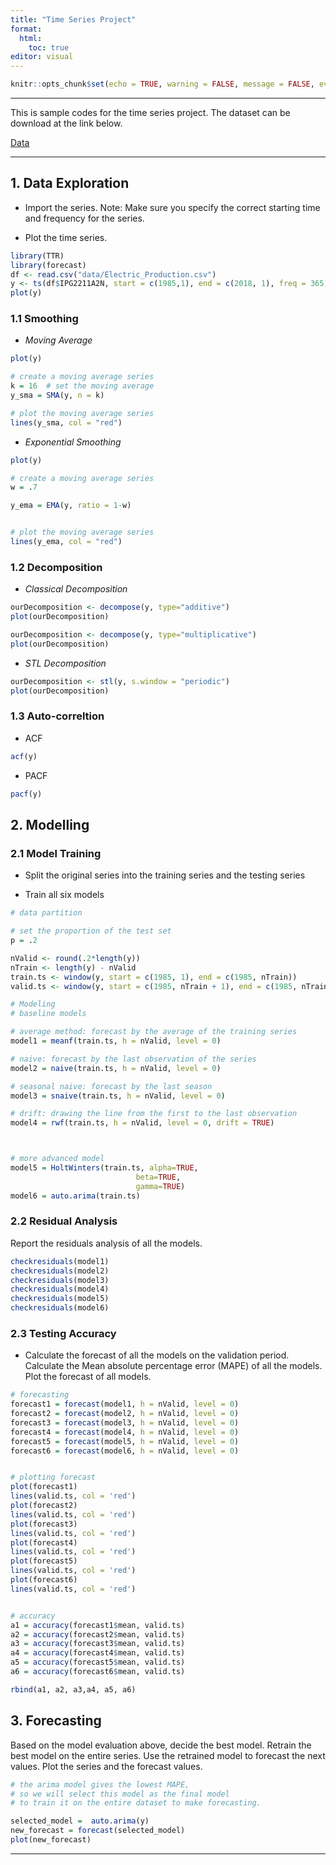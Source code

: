 ```yaml
---
title: "Time Series Project"
format: 
  html: 
    toc: true
editor: visual
---
```


```r
knitr::opts_chunk$set(echo = TRUE, warning = FALSE, message = FALSE, eval = TRUE)
```

------------------------------------------------------------------------

This is sample codes for the time series project.  The dataset can be download at the link below. 

[Data](data/Electric_Production.csv)

------------------------------------------------------------------------

## 1. Data Exploration

-   Import the series. Note: Make sure you specify the correct starting time and frequency for the series.

-   Plot the time series.

```r
library(TTR)
library(forecast)
df <- read.csv("data/Electric_Production.csv")
y <- ts(df$IPG2211A2N, start = c(1985,1), end = c(2018, 1), freq = 365)
plot(y)
```

### 1.1 Smoothing

-   *Moving Average*

```r
plot(y)

# create a moving average series
k = 16  # set the moving average 
y_sma = SMA(y, n = k)

# plot the moving average series
lines(y_sma, col = "red")
```

-   *Exponential Smoothing* 

```r
plot(y)

# create a moving average series
w = .7

y_ema = EMA(y, ratio = 1-w)


# plot the moving average series
lines(y_ema, col = "red")
```

### 1.2 Decomposition

-   *Classical Decomposition*

```r
ourDecomposition <- decompose(y, type="additive")
plot(ourDecomposition)
```

```r
ourDecomposition <- decompose(y, type="multiplicative")
plot(ourDecomposition)
```

-   *STL Decomposition*

```r
ourDecomposition <- stl(y, s.window = "periodic")
plot(ourDecomposition)
```

### 1.3 Auto-correltion

-   ACF

```r
acf(y)
```

-   PACF

```r
pacf(y)
```

## 2. Modelling

### 2.1 Model Training

-   Split the original series into the training series and the testing series

-   Train all six models

```r
# data partition

# set the proportion of the test set 
p = .2 

nValid <- round(.2*length(y))
nTrain <- length(y) - nValid
train.ts <- window(y, start = c(1985, 1), end = c(1985, nTrain))
valid.ts <- window(y, start = c(1985, nTrain + 1), end = c(1985, nTrain + nValid))

# Modeling
# baseline models

# average method: forecast by the average of the training series
model1 = meanf(train.ts, h = nValid, level = 0)

# naive: forecast by the last observation of the series
model2 = naive(train.ts, h = nValid, level = 0)

# seasonal naive: forecast by the last season
model3 = snaive(train.ts, h = nValid, level = 0)

# drift: drawing the line from the first to the last observation
model4 = rwf(train.ts, h = nValid, level = 0, drift = TRUE)



# more advanced model
model5 = HoltWinters(train.ts, alpha=TRUE, 
                            beta=TRUE, 
                            gamma=TRUE)
model6 = auto.arima(train.ts)

```

### 2.2 Residual Analysis

Report the residuals analysis of all the models.

```r
checkresiduals(model1)
checkresiduals(model2)
checkresiduals(model3)
checkresiduals(model4)
checkresiduals(model5)
checkresiduals(model6)
```

### 2.3 Testing Accuracy

-   Calculate the forecast of all the models on the validation period. Calculate the Mean absolute percentage error (MAPE) of all the models. Plot the forecast of all models. 

```r
# forecasting
forecast1 = forecast(model1, h = nValid, level = 0)
forecast2 = forecast(model2, h = nValid, level = 0)
forecast3 = forecast(model3, h = nValid, level = 0)
forecast4 = forecast(model4, h = nValid, level = 0)
forecast5 = forecast(model5, h = nValid, level = 0)
forecast6 = forecast(model6, h = nValid, level = 0)


# plotting forecast
plot(forecast1)
lines(valid.ts, col = 'red')
plot(forecast2)
lines(valid.ts, col = 'red')
plot(forecast3)
lines(valid.ts, col = 'red')
plot(forecast4)
lines(valid.ts, col = 'red')
plot(forecast5)
lines(valid.ts, col = 'red')
plot(forecast6)
lines(valid.ts, col = 'red')


# accuracy
a1 = accuracy(forecast1$mean, valid.ts)
a2 = accuracy(forecast2$mean, valid.ts)
a3 = accuracy(forecast3$mean, valid.ts)
a4 = accuracy(forecast4$mean, valid.ts)
a5 = accuracy(forecast5$mean, valid.ts)
a6 = accuracy(forecast6$mean, valid.ts)

rbind(a1, a2, a3,a4, a5, a6)
```

## 3. Forecasting

Based on the model evaluation above, decide the best model. Retrain the best model on the entire series. Use the retrained model to forecast the next values. Plot the series and the forecast values.

```r
# the arima model gives the lowest MAPE, 
# so we will select this model as the final model 
# to train it on the entire dataset to make forecasting.

selected_model =  auto.arima(y)
new_forecast = forecast(selected_model)
plot(new_forecast)
```

------------------------------------------------------------------------